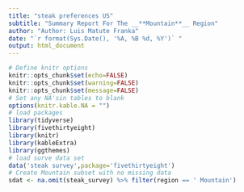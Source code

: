 ```yaml
---
title: "steak preferences US"
subtitle: "Summary Report For The __**Mountain**__ Region"
author: "Author: Luis Matute Franka"
date: "`r format(Sys.Date(), '%A, %B %d, %Y')` "
output: html_document
---
```



```r
# Define knitr options
knitr::opts_chunk$set(echo=FALSE)
knitr::opts_chunk$set(warning=FALSE)
knitr::opts_chunk$set(message=FALSE)
# Set any NA'sin tables to blank 
options(knitr.kable.NA = "")
# load packages
library(tidyverse)
library(fivethirtyeight)
library(knitr)
library(kableExtra)
library(ggthemes)
# load surve data set
data('steak survey',package='fivethirtyeight')
# Create Mountain subset with no missing data
sdat <- na.omit(steak_survey) %>% filter(region == ' Mountain')
```

# 



